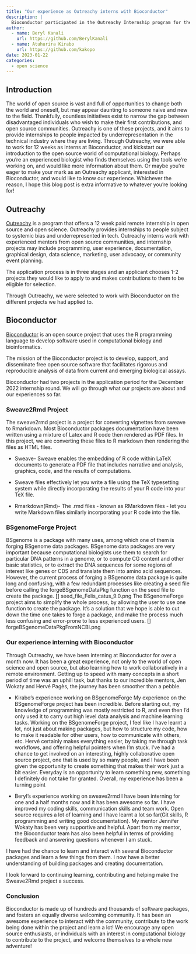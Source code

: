 ```yaml
---
title: "Our experience as Outreachy interns with Bioconductor"
description: |
  Bioconductor participated in the Outreachy Internship program for the December 2022 cohort. Our interns share their experience working on their various projects and   bioconductor in general.
author:
  - name: Beryl Kanali
    url: https://github.com/BerylKanali
  - name: Atuhurira Kirabo 
    url: https://github.com/kakopo
date: 2023-01-22
categories:
  - open science
---
```


## Introduction

The world of open source is vast and full of opportunities to change both the world and oneself, but may appear daunting to someone naive and new to the field. Thankfully, countless initiatives exist to narrow the gap between disadvantaged individuals who wish to make their first contributions, and open source communities. 
Outreachy is one of these projects, and it aims to provide internships to people impacted by underrepresentation in the technical industry where they are living. Through Outreachy, we were able to work for 12 weeks as interns at Bioconductor, and kickstart our introduction to the open source world of computational biology. Perhaps you're an experienced biologist who finds themselves using the tools we're working on, and would like more information about them. Or maybe you're eager to make your mark as an Outreachy applicant, interested in Bioconductor, and would like to know our experience. Whichever the reason, I hope this blog post is extra informative to whatever you're looking for!

## Outreachy

[Outreachy](https://www.outreachy.org/) is a program that offers a 12 week paid remote internship in open source and open science. Outreachy provides internships to people subject to systemic bias and underrepresented in tech. Outreachy interns work with experienced mentors from open source communities, and internship projects may include programming, user experience, documentation, graphical design, data science, marketing, user advocacy, or community event planning.

The application process is in three stages and an applicant chooses 1-2 projects they would like to apply to and makes contributions to them to be eligible for selection.

Through Outreachy, we were selected to work with Bioconductor on the different projects we had applied to.

## Bioconductor

[Bioconductor](https://bioconductor.org/) is an open source project that uses the R programming language to develop software used in computational biology and bioinformatics.

The mission of the Bioconductor project is to develop, support, and disseminate free open source software that facilitates rigorous and reproducible analysis of data from current and emerging biological assays.

Bioconductor had two projects in the application period for the December 2022 internship round. We will go through what our projects are about and our experiences so far.

### Sweave2Rmd Project
The sweave2rmd project is a project for converting vignettes from sweave to Rmarkdown. Most Bioconductor packages documentation have been written using a mixture of Latex and R code then rendered as PDF files. In this project, we are converting these files to R markdown then rendering the files as HTML files.

-   Sweave- Sweave enables the embedding of R code within LaTeX documents to generate a PDF file that includes narrative and analysis, graphics, code, and the results of computations.

-   Sweave files effectively let you write a file using the TeX typesetting system while directly incorporating the results of your R code into your TeX file.

-   Rmarkdown(Rmd)- The .rmd files - known as RMarkdown files - let you write Markdown files similarly incorporating your R code into the file.

### BSgenomeForge Project
BSgenome is a package with many uses, among which one of them is forging BSgenome data packages. BSgenome data packages are very important because computational biologists use them to search for particular DNA patterns in a genome, or to compute CG content and other basic statistics, or to extract the DNA sequences for some regions of interest like genes or CDS and translate them into amino acid sequences. However, the current process of forging a BSgenome data package is quite long and confusing, with a few redundant processes like creating a seed file before calling the forgeBSgenomeDataPkg function on the seed file to create the package.
[] seed_file_Felis_catus_9.0.png
The BSgenomeForge project aims to simplify the whole process, by allowing the user to use one function to create the package. It’s a solution that we hope is able to cut down the time one takes to forge a package, and make the process much less confusing and error-prone to less experienced users.
[] forgeBSgenomeDataPkgFromNCBI.png

### Our experience interning with Bioconductor
Through Outreachy, we have been interning at Bioconductor for over a month now. It has been a great experience, not only to the world of open science and open source, but also learning how to work collaboratively in a remote environment. Getting up to speed with many concepts in a short period of time was an uphill task, but thanks to our incredible mentors, Jen Wokaty and Hervé Pagès, the journey has been smoother than a pebble. 

-   Kirabo’s experience working on BSgenomeForge
My experience on the BSgenomeForge project has been incredible. Before starting out, my knowledge of programming was mostly restricted to R, and even then I’d only used it to carry out high level data analysis and machine learning tasks.
Working on the BSgenomeForge project, I feel like I have learnt a lot, not just about making packages, but how to structure my code, how to make it readable for other users, how to communicate with others, etc. Hervé certainly makes everything easier, by taking me through task workflows, and offering helpful pointers when I’m stuck. I’ve had a chance to get involved on an interesting, highly collaborative open source project, one that is used by so many people, and I have been given the opportunity to create something that makes their work just a bit easier. Everyday is an opportunity to learn something new, something I definitely do not take for granted. Overall, my experience has been a turning point 

-   Beryl’s experience working on sweave2rmd
I have been interning for one and a half months now and it has been awesome so far. I have improved my coding skills, communication skills and team work. Open source requires a lot of learning and I have learnt a lot so far(Git skills, R programming and writing good documentation). My mentor Jennifer Wokaty has been very supportive and helpful. Apart from my mentor, the Bioconductor team has also been helpful in terms of providing feedback and answering questions whenever I am stuck.

I have had the chance to learn and interact with several Bioconductor packages and learn a few things from them. I now have a better understanding of building packages and creating documentation. 

I look forward to continuing learning, contributing and helping make the Sweave2Rmd project a success.

### Conclusion
Bioconductor is made up of hundreds and thousands of software packages, and fosters an equally diverse welcoming community. It has been an awesome experience to interact with the community, contribute to the work being done within the project and learn a lot! We encourage any open source enthusiasts, or individuals with an interest in computational biology to contribute to the project, and welcome themselves to a whole new adventure!

